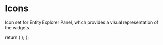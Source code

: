 
<Meta title="Appsmith Icons/Icons" />

# Icons

Icon set for Entity Explorer Panel, which provides a visual representation of the widgets.

  return (
    <Flex gap="spacing-4" wrap="wrap">
      <AIChatIcon />
      <ButtonIcon />
      <CheckboxGroupIcon />
      <CheckboxIcon />
      <ComboboxSelectIcon />
      <CurrencyInputIcon />
      <DatePickerIcon />
      <EmailInputIcon />
      <HeadingIcon />
      <IconButtonIcon />
      <InlineButtonsIcon />
      <InputIcon />
      <KeyValueIcon />
      <MenuButtonIcon />
      <ModalIcon />
      <MultilineInputIcon />
      <NumberInputIcon />
      <ParagraphIcon />
      <PasswordInputIcon />
      <PhoneInputIcon />
      <RadioGroupIcon />
      <SectionIcon />
      <StatsBoxIcon />
      <SwitchGroupIcon />
      <SwitchIcon />
      <TableIcon />
      <ToolbarButtonsIcon />
      <ZoneIcon />
    </Flex>
  );
};

<Icons />
